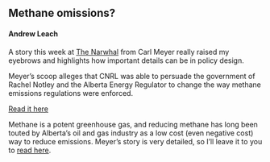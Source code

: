 ## Methane omissions?

#### Andrew Leach

<!-- <center>![](stories/sec_1.png)</center> -->
<!-- <br> -->
A story this week at [The Narwhal](https://thenarwhal.ca/) from Carl Meyer really raised my eyebrows and highlights how important details can be in policy design.


Meyer's scoop alleges that CNRL was able to persuade the government of Rachel Notley and the Alberta Energy Regulator to change the way methane emissions regulations were enforced.

[Read it here](https://thenarwhal.ca/alberta-climate-methane-cnrl/)

Methane is a potent greenhouse gas, and reducing methane has long been touted by Alberta's oil and gas industry as a low cost (even negative cost) way to reduce emissions. Meyer's story is very detailed, so I'll leave it to you to [read here](https://thenarwhal.ca/alberta-climate-methane-cnrl/).
